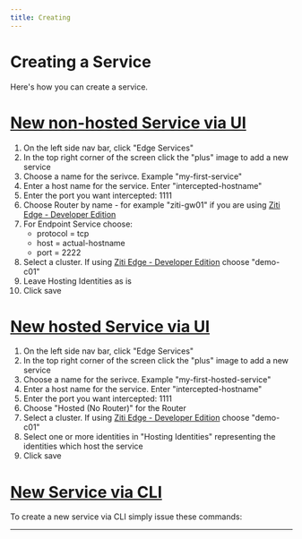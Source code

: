 ---
title: Creating
---

# Creating a Service

Here's how you can create a service.

# [New non-hosted Service via UI](#tab/create-service-ui)

1. On the left side nav bar, click "Edge Services"
1. In the top right corner of the screen click the "plus" image to add a new service
1. Choose a name for the serivce. Example "my-first-service"
1. Enter a host name for the service. Enter "intercepted-hostname"
1. Enter the port you want intercepted: 1111
1. Choose Router by name - for example "ziti-gw01" if you are using [Ziti Edge - Developer
   Edition](https://aws.amazon.com/marketplace/pp/B07YZLKMLV)
1. For Endpoint Service choose:
    * protocol = tcp
    * host = actual-hostname
    * port = 2222
1. Select a cluster. If using [Ziti Edge - Developer Edition](https://aws.amazon.com/marketplace/pp/B07YZLKMLV) choose
   "demo-c01"
1. Leave Hosting Identities as is
1. Click save

# [New hosted Service via UI](#tab/create-hosted-service-ui)

1. On the left side nav bar, click "Edge Services"
1. In the top right corner of the screen click the "plus" image to add a new service
1. Choose a name for the serivce. Example "my-first-hosted-service"
1. Enter a host name for the service. Enter "intercepted-hostname"
1. Enter the port you want intercepted: 1111
1. Choose "Hosted (No Router)" for the Router
1. Select a cluster. If using [Ziti Edge - Developer Edition](https://aws.amazon.com/marketplace/pp/B07YZLKMLV) choose
   "demo-c01"
1. Select one or more identities in "Hosting Identities" representing the identities which host the service
1. Click save

# [New Service via CLI](#tab/create-service-cli)

To create a new service via CLI simply issue these commands:

<CreateServiceCliMd />

***
